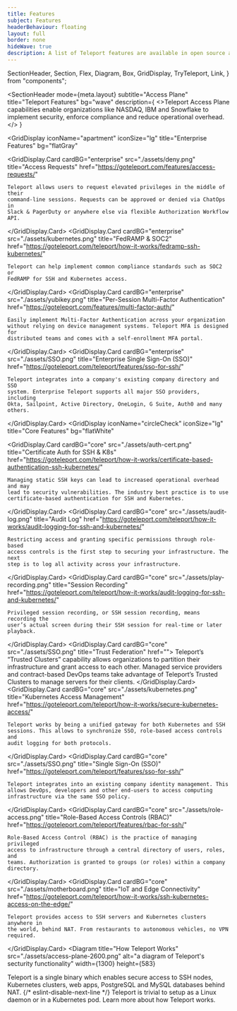 ```yaml
---
title: Features
subject: Features
headerBehaviour: floating
layout: full
border: none
hideWave: true
description: A list of Teleport features are available in open source and enterprise packages.
---
```


  SectionHeader,
  Section,
  Flex,
  Diagram,
  Box,
  GridDisplay,
  TryTeleport,
  Link,
} from "components";


<SectionHeader
  mode={meta.layout}
  subtitle="Access Plane"
  title="Teleport Features"
  bg="wave"
  description={
    <>Teleport Access Plane capabilities enable organizations like NASDAQ, IBM and Snowflake to implement security, enforce compliance and reduce operational overhead.</>
  }
></SectionHeader>
<GridDisplay
  iconName="apartment"
  iconSize="lg"
  title="Enterprise Features"
  bg="flatGray"
>

  <GridDisplay.Card
    cardBG="enterprise"
    src="./assets/deny.png"
    title="Access Requests"
    href="https://goteleport.com/features/access-requests/"
  >
    Teleport allows users to request elevated privileges in the middle of their
    command-line sessions. Requests can be approved or denied via ChatOps in
    Slack & PagerDuty or anywhere else via flexible Authorization Workflow API.
  </GridDisplay.Card>
  <GridDisplay.Card
    cardBG="enterprise"
    src="./assets/kubernetes.png"
    title="FedRAMP & SOC2"
    href="https://goteleport.com/teleport/how-it-works/fedramp-ssh-kubernetes/"
  >
    Teleport can help implement common compliance standards such as SOC2 or
    FedRAMP for SSH and Kubernetes access.
  </GridDisplay.Card>
  <GridDisplay.Card
    cardBG="enterprise"
    src="./assets/yubikey.png"
    title="Per-Session Multi-Factor Authentication"
    href="https://goteleport.com/features/multi-factor-auth/"
  >
    Easily implement Multi-Factor Authentication across your organization
    without relying on device management systems. Teleport MFA is designed for
    distributed teams and comes with a self-enrollment MFA portal.
  </GridDisplay.Card>
  <GridDisplay.Card
    cardBG="enterprise"
    src="./assets/SSO.png"
    title="Enterprise Single Sign-On (SSO)"
    href="https://goteleport.com/teleport/features/sso-for-ssh/"
  >
    Teleport integrates into a company's existing company directory and SSO
    system. Enterprise Teleport supports all major SSO providers, including
    Okta, Sailpoint, Active Directory, OneLogin, G Suite, Auth0 and many others.
  </GridDisplay.Card>
</GridDisplay>
<GridDisplay
  iconName="circleCheck"
  iconSize="lg"
  title="Core Features"
  bg="flatWhite"
>
  <GridDisplay.Card
    cardBG="core"
    src="./assets/auth-cert.png"
    title="Certificate Auth for SSH & K8s"
    href="https://goteleport.com/teleport/how-it-works/certificate-based-authentication-ssh-kubernetes/"
  >
    Managing static SSH keys can lead to increased operational overhead and may
    lead to security vulnerabilities. The industry best practice is to use
    certificate-based authentication for SSH and Kubernetes.
  </GridDisplay.Card>
  <GridDisplay.Card
    cardBG="core"
    src="./assets/audit-log.png"
    title="Audit Log"
    href="https://goteleport.com/teleport/how-it-works/audit-logging-for-ssh-and-kubernetes/"
  >
    Restricting access and granting specific permissions through role-based
    access controls is the first step to securing your infrastructure. The next
    step is to log all activity across your infrastructure.
  </GridDisplay.Card>
  <GridDisplay.Card
    cardBG="core"
    src="./assets/play-recording.png"
    title="Session Recording"
    href="https://goteleport.com/teleport/how-it-works/audit-logging-for-ssh-and-kubernetes/"
  >
    Privileged session recording, or SSH session recording, means recording the
    user’s actual screen during their SSH session for real-time or later
    playback.
  </GridDisplay.Card>
  <GridDisplay.Card cardBG="core" src="./assets/SSO.png" title="Trust Federation" href="">
    Teleport’s “Trusted Clusters” capability allows organizations to partition
    their infrastructure and grant access to each other. Managed service
    providers and contract-based DevOps teams take advantage of Teleport’s
    Trusted Clusters to manage servers for their clients.
  </GridDisplay.Card>
  <GridDisplay.Card
    cardBG="core"
    src="./assets/kubernetes.png"
    title="Kubernetes Access Management"
    href="https://goteleport.com/teleport/how-it-works/secure-kubernetes-access/"
  >
    Teleport works by being a unified gateway for both Kubernetes and SSH
    sessions. This allows to synchronize SSO, role-based access controls and
    audit logging for both protocols.
  </GridDisplay.Card>
  <GridDisplay.Card
    cardBG="core"
    src="./assets/SSO.png"
    title="Single Sign-On (SSO)"
    href="https://goteleport.com/teleport/features/sso-for-ssh/"
  >
    Teleport integrates into an existing company identity management. This
    allows DevOps, developers and other end-users to access computing
    infrastructure via the same SSO policy.
  </GridDisplay.Card>
  <GridDisplay.Card
    cardBG="core"
    src="./assets/role-access.png"
    title="Role-Based Access Controls (RBAC)"
    href="https://goteleport.com/teleport/features/rbac-for-ssh/"
  >
    Role-Based Access Control (RBAC) is the practice of managing privileged
    access to infrastructure through a central directory of users, roles, and
    teams. Authorization is granted to groups (or roles) within a company
    directory.
  </GridDisplay.Card>
  <GridDisplay.Card
    cardBG="core"
    src="./assets/motherboard.png"
    title="IoT and Edge Connectivity"
    href="https://goteleport.com/teleport/how-it-works/ssh-kubernetes-access-on-the-edge/"
  >
    Teleport provides access to SSH servers and Kubernetes clusters anywhere in
    the world, behind NAT. From restaurants to autonomous vehicles, no VPN
    required.
  </GridDisplay.Card>
</GridDisplay>
<Diagram
  title="How Teleport Works"
  src="./assets/access-plane-2600.png"
  alt="a diagram of Teleport's secturity functionality"
  width={1300}
  height={583}
>
  Teleport is a single binary which enables secure access to SSH nodes, Kubernetes clusters, web apps, PostgreSQL and MySQL databases behind NAT. {/* eslint-disable-next-line */}
  Teleport is trivial to setup as a Linux daemon or in a Kubernetes pod. <Link color="light-blue" href="https://goteleport.com/teleport/how-it-works/">Learn more about how Teleport works.</Link>
</Diagram>
<TryTeleport />
